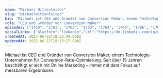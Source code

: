 ```yaml
---
name: "Michael Witzenleiter"
slug: "michaelwitzenleiter"
bio: "Michael ist CEO und Gründer von Conversion Maker, einem Technologie-Unternehmen für Conversion-Rate-Optimierung. Seit über 15 Jahren beschäftigt er sich mit Online Marketing – immer mit dem Fokus auf messbaren Ergebnissen."
role: "CEO und Gründer von Conversion Maker"
episodes: ["1760", "1761", "1762", "1763", "1764", "1765", "1766", "1767", "1768", "1769", "1770", "1771", "1772", "1773", "1774", "1775", "1776", "1777", "1778", "1779", "1780", "1781", "1782", "1783", "1784"]
socialLinks: {"platform":"linkedin","url":"https://de.linkedin.com/in/michael-witzenleiter-714a028"}
createdAt: 2025-06-03T18:23:04.000Z
updatedAt: 2025-06-11T19:33:27.000Z
---
```


Michael ist CEO und Gründer von Conversion Maker, einem Technologie-Unternehmen für Conversion-Rate-Optimierung. Seit über 15 Jahren beschäftigt er sich mit Online Marketing – immer mit dem Fokus auf messbaren Ergebnissen.